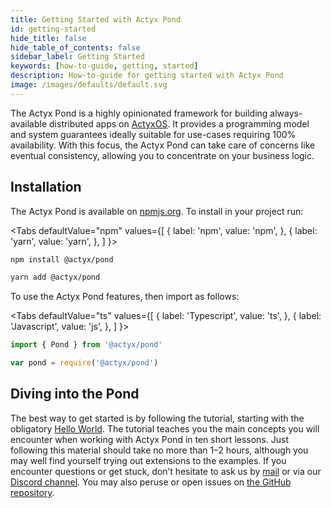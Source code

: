 ```yaml
---
title: Getting Started with Actyx Pond
id: getting-started
hide_title: false
hide_table_of_contents: false
sidebar_label: Getting Started
keywords: [how-to-guide, getting, started]
description: How-to-guide for getting started with Actyx Pond
image: /images/defaults/default.svg
---
```


The Actyx Pond is a highly opinionated framework for building always-available distributed apps on [ActyxOS](../../how-to-guides/local-development/installing-actyx). It provides a programming model and system guarantees ideally suitable for use-cases requiring 100% availability. With this focus, the Actyx Pond can take care of concerns like eventual consistency, allowing you to concentrate on your business logic.

## Installation

The Actyx Pond is available on [npmjs.org](http://npmjs.com/package/@actyx/pond). To install in your project run:


<Tabs
  defaultValue="npm"
  values={[
    { label: 'npm', value: 'npm', },
    { label: 'yarn', value: 'yarn', },
  ]
}>
<TabItem value="npm">


```bash
npm install @actyx/pond
```

</TabItem>
<TabItem value="yarn">


```bash
yarn add @actyx/pond
```

</TabItem>
</Tabs>


To use the Actyx Pond features, then import as follows:

<Tabs
  defaultValue="ts"
  values={[
    { label: 'Typescript', value: 'ts', },
    { label: 'Javascript', value: 'js', },
  ]
}>
<TabItem value="ts">


```typescript
import { Pond } from '@actyx/pond'
```

</TabItem>
<TabItem value="js">


```javascript
var pond = require('@actyx/pond')
```

</TabItem>
</Tabs>


## Diving into the Pond

The best way to get started is by following the tutorial, starting with the obligatory [Hello World](../actyx-pond/guides/hello-world).
The tutorial teaches you the main concepts you will encounter when working with Actyx Pond in ten short lessons.
Just following this material should take no more than 1–2 hours, although you may well find yourself trying out extensions to the examples.
If you encounter questions or get stuck, don’t hesitate to ask us by [mail](mailto:developer@actyx.io) or via our [Discord channel](https://discord.gg/262yJhc).
You may also peruse or open issues on [the GitHub repository](https://github.com/actyx/quickstart).
